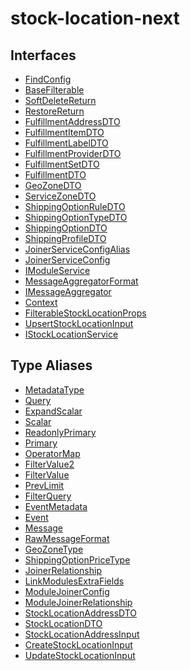 
# stock-location-next

## Interfaces

- [FindConfig](../../stock_location_next/interfaces/stock_location_next.FindConfig/page.mdx)
- [BaseFilterable](../../stock_location_next/interfaces/stock_location_next.BaseFilterable/page.mdx)
- [SoftDeleteReturn](../../stock_location_next/interfaces/stock_location_next.SoftDeleteReturn/page.mdx)
- [RestoreReturn](../../stock_location_next/interfaces/stock_location_next.RestoreReturn/page.mdx)
- [FulfillmentAddressDTO](../../stock_location_next/interfaces/stock_location_next.FulfillmentAddressDTO/page.mdx)
- [FulfillmentItemDTO](../../stock_location_next/interfaces/stock_location_next.FulfillmentItemDTO/page.mdx)
- [FulfillmentLabelDTO](../../stock_location_next/interfaces/stock_location_next.FulfillmentLabelDTO/page.mdx)
- [FulfillmentProviderDTO](../../stock_location_next/interfaces/stock_location_next.FulfillmentProviderDTO/page.mdx)
- [FulfillmentSetDTO](../../stock_location_next/interfaces/stock_location_next.FulfillmentSetDTO/page.mdx)
- [FulfillmentDTO](../../stock_location_next/interfaces/stock_location_next.FulfillmentDTO/page.mdx)
- [GeoZoneDTO](../../stock_location_next/interfaces/stock_location_next.GeoZoneDTO/page.mdx)
- [ServiceZoneDTO](../../stock_location_next/interfaces/stock_location_next.ServiceZoneDTO/page.mdx)
- [ShippingOptionRuleDTO](../../stock_location_next/interfaces/stock_location_next.ShippingOptionRuleDTO/page.mdx)
- [ShippingOptionTypeDTO](../../stock_location_next/interfaces/stock_location_next.ShippingOptionTypeDTO/page.mdx)
- [ShippingOptionDTO](../../stock_location_next/interfaces/stock_location_next.ShippingOptionDTO/page.mdx)
- [ShippingProfileDTO](../../stock_location_next/interfaces/stock_location_next.ShippingProfileDTO/page.mdx)
- [JoinerServiceConfigAlias](../../stock_location_next/interfaces/stock_location_next.JoinerServiceConfigAlias/page.mdx)
- [JoinerServiceConfig](../../stock_location_next/interfaces/stock_location_next.JoinerServiceConfig/page.mdx)
- [IModuleService](../../stock_location_next/interfaces/stock_location_next.IModuleService/page.mdx)
- [MessageAggregatorFormat](../../stock_location_next/interfaces/stock_location_next.MessageAggregatorFormat/page.mdx)
- [IMessageAggregator](../../stock_location_next/interfaces/stock_location_next.IMessageAggregator/page.mdx)
- [Context](../../stock_location_next/interfaces/stock_location_next.Context/page.mdx)
- [FilterableStockLocationProps](../../stock_location_next/interfaces/stock_location_next.FilterableStockLocationProps/page.mdx)
- [UpsertStockLocationInput](../../stock_location_next/interfaces/stock_location_next.UpsertStockLocationInput/page.mdx)
- [IStockLocationService](../../stock_location_next/interfaces/stock_location_next.IStockLocationService/page.mdx)

## Type Aliases

- [MetadataType](../../stock_location_next/types/stock_location_next.MetadataType/page.mdx)
- [Query](../../stock_location_next/types/stock_location_next.Query/page.mdx)
- [ExpandScalar](../../stock_location_next/types/stock_location_next.ExpandScalar/page.mdx)
- [Scalar](../../stock_location_next/types/stock_location_next.Scalar/page.mdx)
- [ReadonlyPrimary](../../stock_location_next/types/stock_location_next.ReadonlyPrimary/page.mdx)
- [Primary](../../stock_location_next/types/stock_location_next.Primary/page.mdx)
- [OperatorMap](../../stock_location_next/types/stock_location_next.OperatorMap/page.mdx)
- [FilterValue2](../../stock_location_next/types/stock_location_next.FilterValue2/page.mdx)
- [FilterValue](../../stock_location_next/types/stock_location_next.FilterValue/page.mdx)
- [PrevLimit](../../stock_location_next/types/stock_location_next.PrevLimit/page.mdx)
- [FilterQuery](../../stock_location_next/types/stock_location_next.FilterQuery/page.mdx)
- [EventMetadata](../../stock_location_next/types/stock_location_next.EventMetadata/page.mdx)
- [Event](../../stock_location_next/types/stock_location_next.Event/page.mdx)
- [Message](../../stock_location_next/types/stock_location_next.Message/page.mdx)
- [RawMessageFormat](../../stock_location_next/types/stock_location_next.RawMessageFormat/page.mdx)
- [GeoZoneType](../../stock_location_next/types/stock_location_next.GeoZoneType/page.mdx)
- [ShippingOptionPriceType](../../stock_location_next/types/stock_location_next.ShippingOptionPriceType/page.mdx)
- [JoinerRelationship](../../stock_location_next/types/stock_location_next.JoinerRelationship/page.mdx)
- [LinkModulesExtraFields](../../stock_location_next/types/stock_location_next.LinkModulesExtraFields/page.mdx)
- [ModuleJoinerConfig](../../stock_location_next/types/stock_location_next.ModuleJoinerConfig/page.mdx)
- [ModuleJoinerRelationship](../../stock_location_next/types/stock_location_next.ModuleJoinerRelationship/page.mdx)
- [StockLocationAddressDTO](../../stock_location_next/types/stock_location_next.StockLocationAddressDTO/page.mdx)
- [StockLocationDTO](../../stock_location_next/types/stock_location_next.StockLocationDTO/page.mdx)
- [StockLocationAddressInput](../../stock_location_next/types/stock_location_next.StockLocationAddressInput/page.mdx)
- [CreateStockLocationInput](../../stock_location_next/types/stock_location_next.CreateStockLocationInput/page.mdx)
- [UpdateStockLocationInput](../../stock_location_next/types/stock_location_next.UpdateStockLocationInput/page.mdx)
